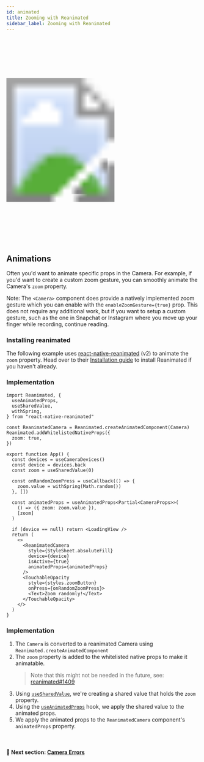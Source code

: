 ```yaml
---
id: animated
title: Zooming with Reanimated
sidebar_label: Zooming with Reanimated
---
```



<div>
  <svg xmlns="http://www.w3.org/2000/svg" width="283" height="535" style={{ float: 'right' }}>
    <image href={useBaseUrl("img/demo.gif")} x="18" y="33" width="247" height="469"  />
    <image href={useBaseUrl("img/frame.png")} width="283" height="535" />
  </svg>
</div>

## Animations

Often you'd want to animate specific props in the Camera. For example, if you'd want to create a custom zoom gesture, you can smoothly animate the Camera's `zoom` property.

Note: The `<Camera>` component does provide a natively implemented zoom gesture which you can enable with the `enableZoomGesture={true}` prop. This does not require any additional work, but if you want to setup a custom gesture, such as the one in Snapchat or Instagram where you move up your finger while recording, continue reading.

### Installing reanimated

The following example uses [react-native-reanimated](https://github.com/software-mansion/react-native-reanimated) (v2) to animate the `zoom` property. Head over to their [Installation guide](https://docs.swmansion.com/react-native-reanimated/docs/installation) to install Reanimated if you haven't already.

### Implementation

```tsx
import Reanimated, {
  useAnimatedProps,
  useSharedValue,
  withSpring,
} from "react-native-reanimated"

const ReanimatedCamera = Reanimated.createAnimatedComponent(Camera)
Reanimated.addWhitelistedNativeProps({
  zoom: true,
})

export function App() {
  const devices = useCameraDevices()
  const device = devices.back
  const zoom = useSharedValue(0)

  const onRandomZoomPress = useCallback(() => {
    zoom.value = withSpring(Math.random())
  }, [])

  const animatedProps = useAnimatedProps<Partial<CameraProps>>(
    () => ({ zoom: zoom.value }),
    [zoom]
  )

  if (device == null) return <LoadingView />
  return (
    <>
      <ReanimatedCamera
        style={StyleSheet.absoluteFill}
        device={device}
        isActive={true}
        animatedProps={animatedProps}
      />
      <TouchableOpacity
        style={styles.zoomButton}
        onPress={onRandomZoomPress}>
        <Text>Zoom randomly!</Text>
      </TouchableOpacity>
    </>
  )
}
```

### Implementation

1. The `Camera` is converted to a reanimated Camera using `Reanimated.createAnimatedComponent`
2. The `zoom` property is added to the whitelisted native props to make it animatable.
    > Note that this might not be needed in the future, see: [reanimated#1409](https://github.com/software-mansion/react-native-reanimated/pull/1409)
3. Using [`useSharedValue`](https://docs.swmansion.com/react-native-reanimated/docs/api/useSharedValue), we're creating a shared value that holds the `zoom` property.
4. Using the [`useAnimatedProps`](https://docs.swmansion.com/react-native-reanimated/docs/api/useAnimatedProps) hook, we apply the shared value to the animated props.
5. We apply the animated props to the `ReanimatedCamera` component's `animatedProps` property.


<br />

#### 🚀 Next section: [Camera Errors](errors)
